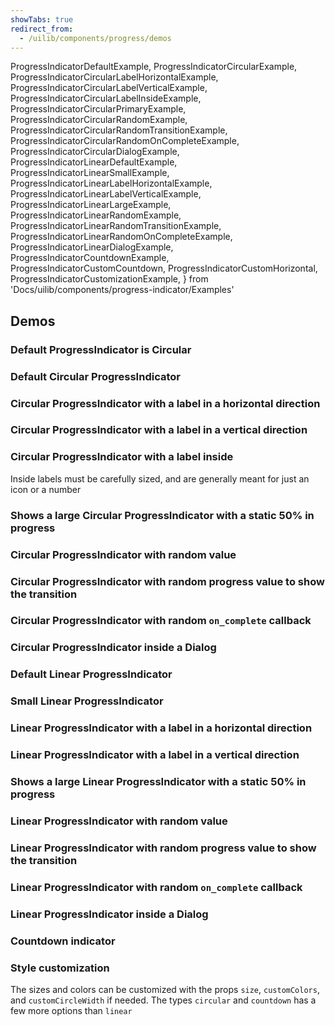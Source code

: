 ```yaml
---
showTabs: true
redirect_from:
  - /uilib/components/progress/demos
---
```


  ProgressIndicatorDefaultExample,
  ProgressIndicatorCircularExample,
  ProgressIndicatorCircularLabelHorizontalExample,
  ProgressIndicatorCircularLabelVerticalExample,
  ProgressIndicatorCircularLabelInsideExample,
  ProgressIndicatorCircularPrimaryExample,
  ProgressIndicatorCircularRandomExample,
  ProgressIndicatorCircularRandomTransitionExample,
  ProgressIndicatorCircularRandomOnCompleteExample,
  ProgressIndicatorCircularDialogExample,
  ProgressIndicatorLinearDefaultExample,
  ProgressIndicatorLinearSmallExample,
  ProgressIndicatorLinearLabelHorizontalExample,
  ProgressIndicatorLinearLabelVerticalExample,
  ProgressIndicatorLinearLargeExample,
  ProgressIndicatorLinearRandomExample,
  ProgressIndicatorLinearRandomTransitionExample,
  ProgressIndicatorLinearRandomOnCompleteExample,
  ProgressIndicatorLinearDialogExample,
  ProgressIndicatorCountdownExample,
  ProgressIndicatorCustomCountdown,
  ProgressIndicatorCustomHorizontal,
  ProgressIndicatorCustomizationExample,
} from 'Docs/uilib/components/progress-indicator/Examples'

## Demos

### Default ProgressIndicator is Circular

<ProgressIndicatorDefaultExample />

### Default Circular ProgressIndicator

<ProgressIndicatorCircularExample />

### Circular ProgressIndicator with a label in a horizontal direction

<ProgressIndicatorCircularLabelHorizontalExample />

### Circular ProgressIndicator with a label in a vertical direction

<ProgressIndicatorCircularLabelVerticalExample />

### Circular ProgressIndicator with a label inside

Inside labels must be carefully sized, and are generally meant for just an icon or a number

<ProgressIndicatorCircularLabelInsideExample />

### Shows a large Circular ProgressIndicator with a static 50% in progress

<ProgressIndicatorCircularPrimaryExample />

### Circular ProgressIndicator with random value

<ProgressIndicatorCircularRandomExample />

### Circular ProgressIndicator with random progress value to show the transition

<ProgressIndicatorCircularRandomTransitionExample />

### Circular ProgressIndicator with random `on_complete` callback

<ProgressIndicatorCircularRandomOnCompleteExample />

### Circular ProgressIndicator inside a Dialog

<ProgressIndicatorCircularDialogExample />

### Default Linear ProgressIndicator

<ProgressIndicatorLinearDefaultExample />

### Small Linear ProgressIndicator

<ProgressIndicatorLinearSmallExample />

### Linear ProgressIndicator with a label in a horizontal direction

<ProgressIndicatorLinearLabelHorizontalExample />

### Linear ProgressIndicator with a label in a vertical direction

<ProgressIndicatorLinearLabelVerticalExample />

### Shows a large Linear ProgressIndicator with a static 50% in progress

<ProgressIndicatorLinearLargeExample />

### Linear ProgressIndicator with random value

<ProgressIndicatorLinearRandomExample />

### Linear ProgressIndicator with random progress value to show the transition

<ProgressIndicatorLinearRandomTransitionExample />

### Linear ProgressIndicator with random `on_complete` callback

<ProgressIndicatorLinearRandomOnCompleteExample />

### Linear ProgressIndicator inside a Dialog

<ProgressIndicatorLinearDialogExample />

### Countdown indicator

<ProgressIndicatorCountdownExample />

### Style customization

The sizes and colors can be customized with the props `size`, `customColors`, and `customCircleWidth` if needed. The types `circular` and `countdown` has a few more options than `linear`

<ProgressIndicatorCustomCountdown />
<ProgressIndicatorCustomHorizontal />

<VisibleWhenVisualTest>
  <ProgressIndicatorCustomizationExample />
</VisibleWhenVisualTest>

